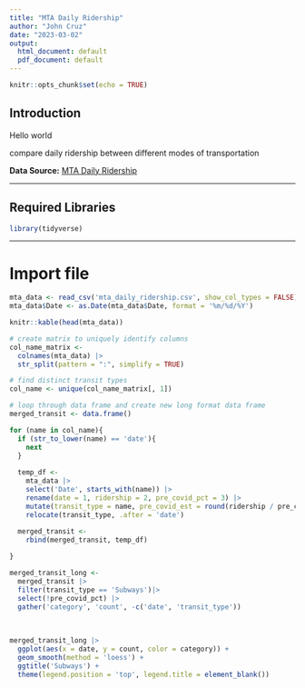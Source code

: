```yaml
---
title: "MTA Daily Ridership"
author: "John Cruz"
date: "2023-03-02"
output: 
  html_document: default
  pdf_document: default
---
```


```r
knitr::opts_chunk$set(echo = TRUE)
```

## Introduction

Hello world

compare daily ridership between different modes of transportation 

**Data Source:** [MTA Daily Ridership](https://data.ny.gov/Transportation/MTA-Daily-Ridership-Data-Beginning-2020/vxuj-8kew)

---

## Required Libraries

```r
library(tidyverse)
```

---

# Import file

```r
mta_data <- read_csv('mta_daily_ridership.csv', show_col_types = FALSE)
mta_data$Date <- as.Date(mta_data$Date, format = '%m/%d/%Y')

knitr::kable(head(mta_data))
```

```r

# create matrix to uniquely identify columns
col_name_matrix <- 
  colnames(mta_data) |> 
  str_split(pattern = ":", simplify = TRUE)

# find distinct transit types 
col_name <- unique(col_name_matrix[, 1])

# loop through data frame and create new long format data frame
merged_transit <- data.frame()

for (name in col_name){
  if (str_to_lower(name) == 'date'){
    next
  }
  
  temp_df <- 
    mta_data |> 
    select('Date', starts_with(name)) |> 
    rename(date = 1, ridership = 2, pre_covid_pct = 3) |> 
    mutate(transit_type = name, pre_covid_est = round(ridership / pre_covid_pct, 0)) |> 
    relocate(transit_type, .after = 'date')
  
  merged_transit <- 
    rbind(merged_transit, temp_df)

}

```


```r

merged_transit_long <- 
  merged_transit |> 
  filter(transit_type == 'Subways')|> 
  select(!pre_covid_pct) |> 
  gather('category', 'count', -c('date', 'transit_type'))
  
  
  
merged_transit_long |> 
  ggplot(aes(x = date, y = count, color = category)) +
  geom_smooth(method = 'loess') +
  ggtitle('Subways') +
  theme(legend.position = 'top', legend.title = element_blank())


```
